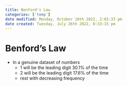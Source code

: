 ```yaml
---
title: Benford's Law
categories: ['temp']
date modified: Monday, October 10th 2022, 2:02:33 pm
date created: Tuesday, July 26th 2022, 8:33:15 pm
---
```


# Benford's Law
- In a genuine dataset of numbers
	- 1 will be the leading digit 30.1% of the time
	- 2 will be the leading digit 17.6% of the time
	- rest with decreasing frequency



